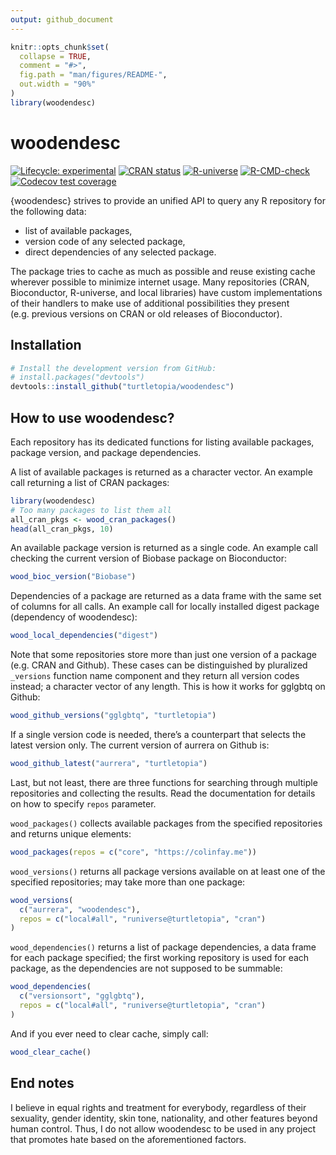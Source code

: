 ```yaml
---
output: github_document
---
```


<!-- README.md is generated from README.Rmd. Please edit that file -->

```r
knitr::opts_chunk$set(
  collapse = TRUE,
  comment = "#>",
  fig.path = "man/figures/README-",
  out.width = "90%"
)
library(woodendesc)
```

# woodendesc

<!-- badges: start -->
[![Lifecycle: experimental](https://img.shields.io/badge/lifecycle-experimental-orange.svg)](https://lifecycle.r-lib.org/articles/stages.html#experimental)
[![CRAN status](https://www.r-pkg.org/badges/version-last-release/woodendesc)](https://CRAN.R-project.org/package=woodendesc)
[![R-universe](https://turtletopia.r-universe.dev/badges/woodendesc)](https://turtletopia.r-universe.dev)
[![R-CMD-check](https://github.com/turtletopia/woodendesc/workflows/R-CMD-check/badge.svg)](https://github.com/turtletopia/woodendesc/actions)
[![Codecov test coverage](https://codecov.io/gh/turtletopia/woodendesc/branch/master/graph/badge.svg)](https://codecov.io/gh/turtletopia/woodendesc?branch=master)
<!-- badges: end -->

{woodendesc} strives to provide an unified API to query any R repository for the following data:

* list of available packages,
* version code of any selected package,
* direct dependencies of any selected package.

The package tries to cache as much as possible and reuse existing cache wherever possible to minimize internet usage. Many repositories (CRAN, Bioconductor, R-universe, and local libraries) have custom implementations of their handlers to make use of additional possibilities they present (e.g. previous versions on CRAN or old releases of Bioconductor).

## Installation

```r
# Install the development version from GitHub:
# install.packages("devtools")
devtools::install_github("turtletopia/woodendesc")
```

## How to use woodendesc?

Each repository has its dedicated functions for listing available packages, package version, and package dependencies.

A list of available packages is returned as a character vector. An example call returning a list of CRAN packages:

```r
library(woodendesc)
# Too many packages to list them all
all_cran_pkgs <- wood_cran_packages()
head(all_cran_pkgs, 10)
```

An available package version is returned as a single code. An example call checking the current version of Biobase package on Bioconductor:

```r
wood_bioc_version("Biobase")
```

Dependencies of a package are returned as a data frame with the same set of columns for all calls. An example call for locally installed digest package (dependency of woodendesc):

```r
wood_local_dependencies("digest")
```

Note that some repositories store more than just one version of a package (e.g. CRAN and Github). These cases can be distinguished by pluralized `_versions` function name component and they return all version codes instead; a character vector of any length. This is how it works for gglgbtq on Github:

```r
wood_github_versions("gglgbtq", "turtletopia")
```

If a single version code is needed, there's a counterpart that selects the latest version only. The current version of aurrera on Github is:

```r
wood_github_latest("aurrera", "turtletopia")
```

Last, but not least, there are three functions for searching through multiple repositories and collecting the results. Read the documentation for details on how to specify `repos` parameter.

`wood_packages()` collects available packages from the specified repositories and returns unique elements:

```r
wood_packages(repos = c("core", "https://colinfay.me"))
```

`wood_versions()` returns all package versions available on at least one of the specified repositories; may take more than one package:

```r
wood_versions(
  c("aurrera", "woodendesc"),
  repos = c("local#all", "runiverse@turtletopia", "cran")
)
```

`wood_dependencies()` returns a list of package dependencies, a data frame for each package specified; the first working repository is used for each package, as the dependencies are not supposed to be summable:

```r
wood_dependencies(
  c("versionsort", "gglgbtq"),
  repos = c("local#all", "runiverse@turtletopia", "cran")
)
```

And if you ever need to clear cache, simply call:

```r
wood_clear_cache()
```

## End notes

I believe in equal rights and treatment for everybody, regardless of their sexuality, gender identity, skin tone, nationality, and other features beyond human control. Thus, I do not allow woodendesc to be used in any project that promotes hate based on the aforementioned factors.
